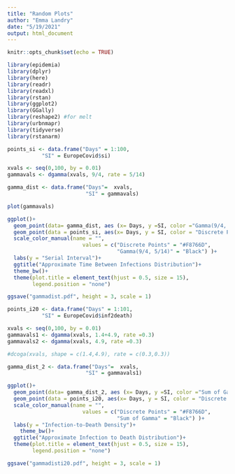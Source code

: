 ```yaml
---
title: "Random Plots"
author: "Emma Landry"
date: "5/19/2021"
output: html_document
---
```


```r
knitr::opts_chunk$set(echo = TRUE)
```

```r
library(epidemia)
library(dplyr)
library(here)
library(readr)
library(readxl)
library(rstan)
library(ggplot2)
library(GGally)
library(reshape2) #for melt
library(urbnmapr)
library(tidyverse)
library(rstanarm)
```
```r
points_si <- data.frame("Days" = 1:100,
           "SI" = EuropeCovid$si)
```

```r
xvals <- seq(0,100, by = 0.01)
gammavals <- dgamma(xvals, 9/4, rate = 5/14)

gamma_dist <- data.frame("Days"=  xvals,
                         "SI" = gammavals)
```


```r
plot(gammavals)
```

```r
ggplot()+
  geom_point(data= gamma_dist, aes (x= Days, y =SI, color ="Gamma(9/4, 5/14)"), size = 0.2)+
  geom_point(data = points_si, aes(x= Days, y = SI, color = "Discrete Points"), size = 1)+
  scale_color_manual(name = "",
                        values = c("Discrete Points" = "#F8766D",
                                   "Gamma(9/4, 5/14)" = "Black") )+
  labs(y = "Serial Interval")+
  ggtitle("Approximate Time Between Infections Distribution")+
  theme_bw()+
  theme(plot.title = element_text(hjust = 0.5, size = 15),
        legend.position = "none")

ggsave("gammadist.pdf", height = 3, scale = 1)
```
```r
points_i20 <- data.frame("Days" = 1:101,
           "SI" = EuropeCovid$inf2death)
```

```r
xvals <- seq(0,100, by = 0.01)
gammavals1 <- dgamma(xvals, 1.4+4.9, rate =0.3)
gammavals2 <- dgamma(xvals, 4.9, rate =0.3)

#dcoga(xvals, shape = c(1.4,4.9), rate = c(0.3,0.3))

gamma_dist_2 <- data.frame("Days"=  xvals,
                         "SI" = gammavals1)
```


```r
ggplot()+
  geom_point(data= gamma_dist_2, aes (x= Days, y =SI, color ="Sum of Gamma"), size = 0.2)+
  geom_point(data = points_i20, aes(x= Days, y = SI, color = "Discrete Points"), size = 1)+
  scale_color_manual(name = "",
                        values = c("Discrete Points" = "#F8766D",
                                   "Sum of Gamma" = "Black") )+
  labs(y = "Infection-to-Death Density")+
    theme_bw()+
  ggtitle("Approximate Infection to Death Distribution")+
  theme(plot.title = element_text(hjust = 0.5, size = 15),
        legend.position = "none")

ggsave("gammadisti20.pdf", height = 3, scale = 1)
```

